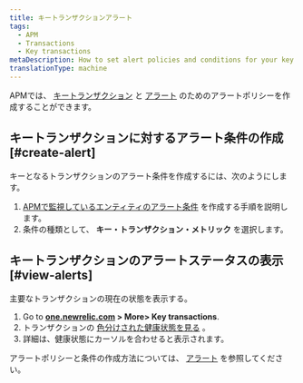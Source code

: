 ```yaml
---
title: キートランザクションアラート
tags:
  - APM
  - Transactions
  - Key transactions
metaDescription: How to set alert policies and conditions for your key transactions.
translationType: machine
---
```


APMでは、 [キートランザクション](/docs/apm/transactions/key-transactions/key-transactions-tracking-important-transactions-or-events) と [アラート](/docs/alerts) のためのアラートポリシーを作成することができます。

## キートランザクションに対するアラート条件の作成 [#create-alert]

キーとなるトランザクションのアラート条件を作成するには、次のようにします。

1. [APMで監視しているエンティティのアラート条件](/docs/alerts/new-relic-alerts/defining-conditions/define-alert-conditions#create-condition) を作成する手順を説明します。
2. 条件の種類として、 **キー・トランザクション・メトリック** を選択します。

## キートランザクションのアラートステータスの表示 [#view-alerts]

主要なトランザクションの現在の状態を表示する。

1. Go to **[one.newrelic.com](https://one.newrelic.com) > More> Key transactions**.
2. トランザクションの [色分けされた健康状態を見る](/docs/alerts/new-relic-alerts/configuring-alert-policies/identify-entities-without-alert-policies) 。
3. 詳細は、健康状態にカーソルを合わせると表示されます。

アラートポリシーと条件の作成方法については、 [アラート](/docs/alerts/new-relic-alerts) を参照してください。
